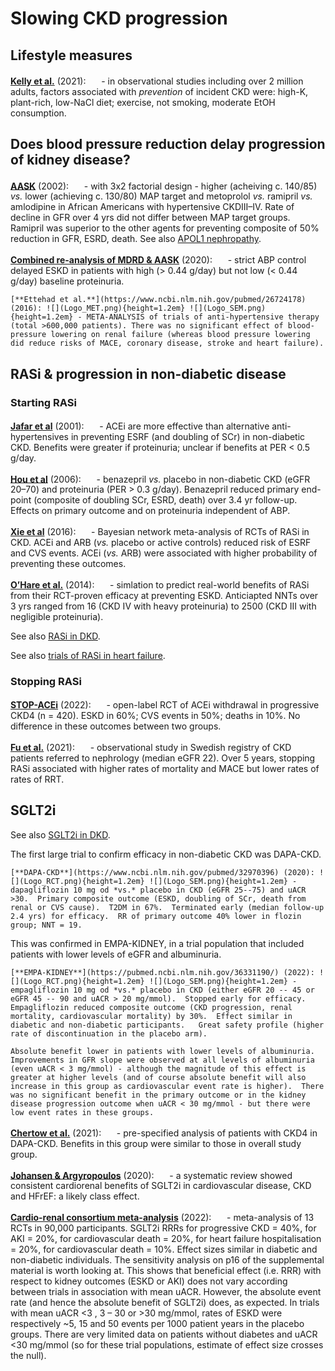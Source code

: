 # Slowing CKD progression

## Lifestyle measures

[**Kelly et al.**](https://www.ncbi.nlm.nih.gov/pubmed/32868398) (2021): ![](Logo_MET.png){height=1.2em} - in observational studies including over 2 million adults, factors associated with *prevention* of incident CKD were: high-K, plant-rich, low-NaCl diet; exercise, not smoking, moderate EtOH consumption.  


## Does blood pressure reduction delay **progression of kidney disease**? {#ABP_CKD}

[**AASK**](https://www.ncbi.nlm.nih.gov/pubmed/12435255) (2002): ![](Logo_RCT.png){height=1.2em} - with 3x2 factorial design - higher (acheiving c. 140/85) *vs.* lower (achieving c. 130/80) MAP target and metoprolol *vs.* ramipril *vs.* amlodipine in African Americans with hypertensive CKDIII--IV. Rate of decline in GFR over 4 yrs did not differ between MAP target groups.  Ramipril was superior to the other agents for preventing composite of 50% reduction in GFR, ESRD, death.  See also [APOL1 nephropathy](#Apol1).  

[**Combined re-analysis of MDRD & AASK**](https://www.ncbi.nlm.nih.gov/pubmed/31411082) (2020): ![](Logo_MET.png){height=1.2em} - strict ABP control delayed ESKD in patients with high (> 0.44 g/day) but not low (< 0.44 g/day) baseline proteinuria.  


```block2
[**Ettehad et al.**](https://www.ncbi.nlm.nih.gov/pubmed/26724178) (2016): ![](Logo_MET.png){height=1.2em} ![](Logo_SEM.png){height=1.2em} - META-ANALYSIS of trials of anti-hypertensive therapy (total >600,000 patients). There was no significant effect of blood-pressure lowering on renal failure (whereas blood pressure lowering did reduce risks of MACE, coronary disease, stroke and heart failure).  

```


## RASi & progression in non-diabetic disease

### Starting RASi

[**Jafar et al**](https://www.ncbi.nlm.nih.gov/pubmed/11453706) (2001): ![](Logo_MET.png){height=1.2em} - ACEi are more effective than alternative anti-hypertensives in preventing ESRF (and doubling of SCr) in non-diabetic CKD. Benefits were greater if proteinuria; unclear if benefits at PER < 0.5 g/day.  

[**Hou et al**](https://www.ncbi.nlm.nih.gov/pubmed/16407508) (2006): ![](Logo_RCT.png){height=1.2em} - benazepril *vs.* placebo in non-diabetic CKD (eGFR 20--70) and proteinuria (PER > 0.3 g/day).  Benazepril reduced primary end-point (composite of doubling SCr, ESRD, death) over 3.4 yr follow-up.  Effects on primary outcome and on proteinuria independent of ABP.  

[**Xie et al**](https://www.ncbi.nlm.nih.gov/pubmed/26597926) (2016): ![](Logo_MET.png){height=1.2em} - Bayesian network meta-analysis of RCTs of RASi in CKD. ACEi and ARB (*vs.* placebo or active controls) reduced risk of ESRF and CVS events. ACEi  (*vs.* ARB) were associated with higher probability of preventing these outcomes.  

[**O'Hare et al.**](https://www.ncbi.nlm.nih.gov/pubmed/24424348) (2014): ![](Logo_OBS.png){height=1.2em} - simlation to predict real-world benefits of RASi from their RCT-proven efficacy at preventing ESKD.  Anticiapted NNTs over 3 yrs ranged from 16 (CKD IV with heavy proteinuria) to 2500 (CKD III with negligible proteinuria).  

See also [RASi in DKD](#DKD_RASi).  

See also [trials of RASi in heart failure](#cardio). 

<!--
+------------------------------+--------------------+------------------+
|                              |diabetes            |no diabetes       |
+------------------------------+--------------------+------------------+
|no albuminuria (ACR <3)       |UKPDS (1998)        |SPRINT (2015)     |
|                              |ONTARGET (2008)     |                  |
|                              |ROADMAP (2011)      |                  |
+------------------------------+--------------------+------------------+
|microalbuminuria (ACR 3--30)  |Irbesartan (2001)   |SPRINT (2015)     |
|                              |MARVAL (2002)       |                  |
|                              |ONTARGET (2008)     |                  |
+------------------------------+--------------------+------------------+
|overt albuminuria (ACR >30)   |Captopril (1993)    |MDRD (1994)       |
|                              |RENAAL (2001)       |AIPRI (1996)      |
|                              |IDNT (2001)         |REIN (1997)       |
|                              |VA NEPHRON-D (2013) |AASK (2001)       |
|                              |                    |Benazepril (2006) |
+------------------------------+--------------------+------------------+
-->

### Stopping RASi

[**STOP-ACEi**](https://pubmed.ncbi.nlm.nih.gov/36326117/) (2022): ![](Logo_RCT.png){height=1.2em} - open-label RCT of ACEi withdrawal in progressive CKD4 (n = 420). ESKD in 60%; CVS events in 50%; deaths in 10%.  No difference in these outcomes between two groups.    

[**Fu et al.**](https://www.ncbi.nlm.nih.gov/pubmed/33372009) (2021): ![](Logo_OBS.png){height=1.2em} - observational study in Swedish registry of CKD patients referred to nephrology (median eGFR 22).  Over 5 years, stopping RASi associated with higher rates of mortality and MACE but lower rates of rates of RRT.  


## SGLT2i {#SGLT_CKD}

See also [SGLT2i in DKD](#SGLT_DKD).  

The first large trial to confirm efficacy in non-diabetic CKD was DAPA-CKD.  

```block2
[**DAPA-CKD**](https://www.ncbi.nlm.nih.gov/pubmed/32970396) (2020): ![](Logo_RCT.png){height=1.2em} ![](Logo_SEM.png){height=1.2em} - dapagliflozin 10 mg od *vs.* placebo in CKD (eGFR 25--75) and uACR >30.  Primary composite outcome (ESKD, doubling of SCr, death from renal or CVS cause).  T2DM in 67%.  Terminated early (median follow-up 2.4 yrs) for efficacy.  RR of primary outcome 40% lower in flozin group; NNT = 19.

```

This was confirmed in EMPA-KIDNEY, in a trial population that included patients with lower levels of eGFR and albuminuria.  

```block2

[**EMPA-KIDNEY**](https://pubmed.ncbi.nlm.nih.gov/36331190/) (2022): ![](Logo_RCT.png){height=1.2em} ![](Logo_SEM.png){height=1.2em} - empagliflozin 10 mg od *vs.* placebo in CKD (either eGFR 20 -- 45 or eGFR 45 -- 90 and uACR > 20 mg/mmol).  Stopped early for efficacy.  Empagliflozin reduced composite outcome (CKD progression, renal mortality, cardiovascular mortality) by 30%.  Effect similar in diabetic and non-diabetic participants.   Great safety profile (higher rate of discontinuation in the placebo arm).  

Absolute benefit lower in patients with lower levels of albuminuria.  Improvements in GFR slope were observed at all levels of albuminuria (even uACR < 3 mg/mmol) - although the magnitude of this effect is greater at higher levels (and of course absolute benefit will also increase in this group as cardiovascular event rate is higher).  There was no significant benefit in the primary outcome or in the kidney disease progression outcome when uACR < 30 mg/mmol - but there were low event rates in these groups.  

```

[**Chertow et al.**](https://www.ncbi.nlm.nih.gov/pubmed/34272327) (2021): ![](Logo_RCT.png){height=1.2em} - pre-specified analysis of patients with CKD4 in DAPA-CKD.  Benefits in this group were similar to those in overall study group.  


[**Johansen & Argyropoulos**](https://www.ncbi.nlm.nih.gov/pubmed/33165977) (2020): ![](Logo_MET.png){height=1.2em} - a systematic review showed consistent cardiorenal benefits of SGLT2i in cardiovascular disease, CKD and HFrEF: a likely class effect.  

[**Cardio-renal consortium meta-analysis**](https://pubmed.ncbi.nlm.nih.gov/36351458/) (2022): ![](Logo_MET.png){height=1.2em} - meta-analysis of 13 RCTs in 90,000 participants.  SGLT2i RRRs for progressive CKD = 40%, for AKI = 20%, for cardiovascular death = 20%, for heart failure hospitalisation = 20%, for cardiovascular death = 10%.  Effect sizes similar in diabetic and non-diabetic individuals.  The sensitivity analysis on p16 of the supplemental material is worth looking at.  This shows that beneficial effect (i.e. RRR) with respect to kidney outcomes (ESKD or AKI) does not vary according between trials in association with mean uACR.  However, the absolute event rate (and hence the absolute benefit of SGLT2i) does, as expected.  In trials with mean uACR \<3 , 3 -- 30 or \>30 mg/mmol, rates of ESKD were respectively \~5, 15 and 50 events per 1000 patient years in the placebo groups.  There are very limited data on patients without diabetes and uACR \<30 mg/mmol (so for these trial populations, estimate of effect size crosses the null).
